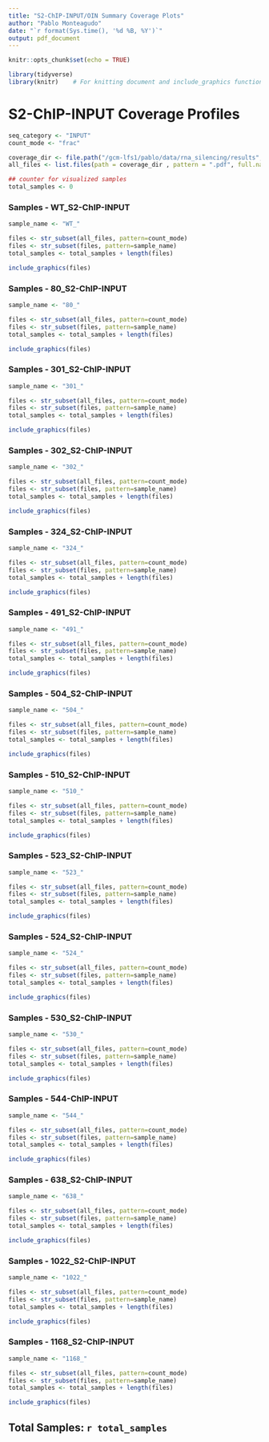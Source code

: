 ```yaml
---
title: "S2-ChIP-INPUT/OIN Summary Coverage Plots"
author: "Pablo Monteagudo"
date: "`r format(Sys.time(), '%d %B, %Y')`"
output: pdf_document
---
```


```r
knitr::opts_chunk$set(echo = TRUE)

library(tidyverse)
library(knitr)    # For knitting document and include_graphics function
```

\newpage

# S2-ChIP-INPUT Coverage Profiles

```r
seq_category <- "INPUT"
count_mode <- "frac"

coverage_dir <- file.path("/gcm-lfs1/pablo/data/rna_silencing/results", seq_category, "coverage")
all_files <- list.files(path = coverage_dir , pattern = ".pdf", full.names = TRUE, recursive = TRUE)

## counter for visualized samples
total_samples <- 0
```


### Samples - WT_S2-ChIP-INPUT

```r

sample_name <- "WT_"

files <- str_subset(all_files, pattern=count_mode)
files <- str_subset(files, pattern=sample_name)
total_samples <- total_samples + length(files)

include_graphics(files)
```

### Samples - 80_S2-ChIP-INPUT

```r

sample_name <- "80_"

files <- str_subset(all_files, pattern=count_mode)
files <- str_subset(files, pattern=sample_name)
total_samples <- total_samples + length(files)

include_graphics(files)
```


### Samples - 301_S2-ChIP-INPUT

```r

sample_name <- "301_"

files <- str_subset(all_files, pattern=count_mode)
files <- str_subset(files, pattern=sample_name)
total_samples <- total_samples + length(files)

include_graphics(files)
```

### Samples - 302_S2-ChIP-INPUT

```r

sample_name <- "302_"

files <- str_subset(all_files, pattern=count_mode)
files <- str_subset(files, pattern=sample_name)
total_samples <- total_samples + length(files)

include_graphics(files)
```

### Samples - 324_S2-ChIP-INPUT

```r

sample_name <- "324_"

files <- str_subset(all_files, pattern=count_mode)
files <- str_subset(files, pattern=sample_name)
total_samples <- total_samples + length(files)

include_graphics(files)
```

### Samples - 491_S2-ChIP-INPUT

```r

sample_name <- "491_"

files <- str_subset(all_files, pattern=count_mode)
files <- str_subset(files, pattern=sample_name)
total_samples <- total_samples + length(files)

include_graphics(files)
```

\newpage

### Samples - 504_S2-ChIP-INPUT

```r

sample_name <- "504_"

files <- str_subset(all_files, pattern=count_mode)
files <- str_subset(files, pattern=sample_name)
total_samples <- total_samples + length(files)

include_graphics(files)
```

\newpage

### Samples - 510_S2-ChIP-INPUT

```r

sample_name <- "510_"

files <- str_subset(all_files, pattern=count_mode)
files <- str_subset(files, pattern=sample_name)
total_samples <- total_samples + length(files)

include_graphics(files)
```

### Samples - 523_S2-ChIP-INPUT

```r

sample_name <- "523_"

files <- str_subset(all_files, pattern=count_mode)
files <- str_subset(files, pattern=sample_name)
total_samples <- total_samples + length(files)

include_graphics(files)
```

### Samples - 524_S2-ChIP-INPUT

```r

sample_name <- "524_"

files <- str_subset(all_files, pattern=count_mode)
files <- str_subset(files, pattern=sample_name)
total_samples <- total_samples + length(files)

include_graphics(files)
```

### Samples - 530_S2-ChIP-INPUT

```r

sample_name <- "530_"

files <- str_subset(all_files, pattern=count_mode)
files <- str_subset(files, pattern=sample_name)
total_samples <- total_samples + length(files)

include_graphics(files)
```

### Samples - 544-ChIP-INPUT

```r

sample_name <- "544_"

files <- str_subset(all_files, pattern=count_mode)
files <- str_subset(files, pattern=sample_name)
total_samples <- total_samples + length(files)

include_graphics(files)
```


### Samples - 638_S2-ChIP-INPUT

```r

sample_name <- "638_"

files <- str_subset(all_files, pattern=count_mode)
files <- str_subset(files, pattern=sample_name)
total_samples <- total_samples + length(files)

include_graphics(files)
```

### Samples - 1022_S2-ChIP-INPUT

```r

sample_name <- "1022_"

files <- str_subset(all_files, pattern=count_mode)
files <- str_subset(files, pattern=sample_name)
total_samples <- total_samples + length(files)

include_graphics(files)
```


### Samples - 1168_S2-ChIP-INPUT

```r

sample_name <- "1168_"

files <- str_subset(all_files, pattern=count_mode)
files <- str_subset(files, pattern=sample_name)
total_samples <- total_samples + length(files)

include_graphics(files)
```


## Total Samples: `r total_samples`